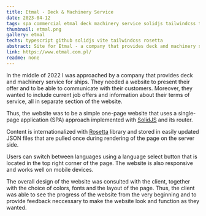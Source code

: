 ```yaml
---
title: Etmal - Deck & Machinery Service
date: 2023-04-12
tags: spa commercial etmal deck machinery service solidjs tailwindcss typescript
thumbnail: etmal.png
gallery: etmal
techs: typescript github solidjs vite tailwindcss rosetta
abstract: Site for Etmal - a company that provides deck and machinery service for ships.
link: https://www.etmal.com.pl/
readme: none
---
```


In the middle of 2022 I was approached by a company
that provides deck and machinery service for ships.
They needed a website to present their offer
and to be able to communicate with their customers.
Moreover, they wanted to include current job offers
and information about their terms of service,
all in separate section of the website.

Thus, the website was to be a simple one-page website
that uses a single-page application (SPA) approach
implemented with [SolidJS](https://solidjs.com/) and its router.

Content is internationalized with [Rosetta](https://github.com/lukeed/rosetta) library
and stored in easily updated JSON files that are pulled once
during rendering of the page on the server side.

Users can switch between languages using a language select button
that is located in the top right corner of the page.
The website is also responsive and works well on mobile devices.

The overall design of the website was consulted with the client,
together with the choice of colors, fonts and the layout of the page.
Thus, the client was able to see the progress of the website
from the very beginning and to provide feedback neccessary
to make the website look and function as they wanted.
